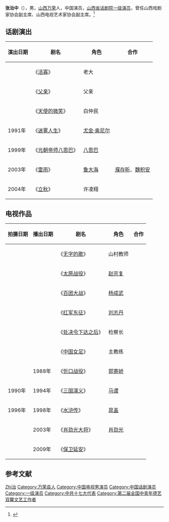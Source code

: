 {{otheruses|subject=男演员张治中|other=其他同名条目|张治中}}
'''张治中'''（{{bd|1958年|2月||catIdx=Zhang,张}}），男，[[山西省|山西]][[万荣县|万荣]]人，中国演员，[[山西省话剧院|山西省话剧院]][[一级演员|一级演员]]，曾任山西戏剧家协会副主席、山西电视艺术家协会副主席。<ref>{{cite web|url=http://news.xinhuanet.com/politics/2007-08/09/content_6501200.htm|title=十七大代表风采录 张治中：戏比天大德艺双馨 |publisher=新华网|date=2007年8月9日|accessdate=2010-02-09 |language=Zh-hans}}</ref>

== 话剧演出 ==
{| class="wikitable" 
|- 
! 演出日期 || 剧名 || 角色|| 合作
|-
|  || 《[[活寡|活寡]]》 || 老大 ||
|-
|  || 《[[父亲|父亲]]》 || 父亲 ||
|-
|  || 《[[天使的微笑|天使的微笑]]》 || 白仲民 ||
|-
| 1991年 || 《[[迷雾人生|迷雾人生]]》 || [[尤金·奥尼尔|尤金·奥尼尔]] ||
|-
| 1999年 || 《[[元朝帝师八思巴|元朝帝师八思巴]]》 || [[八思巴|八思巴]] ||
|-
| 2003年 || 《[[雷雨|雷雨]]》 || [[鲁大海|鲁大海]] || [[濮存昕|濮存昕]]、[[魏积安|魏积安]]
|-
| 2004年 || 《[[立秋_(话剧)|立秋]]》 || 许凌翔 ||
|}

== 电视作品 ==
{| class="wikitable" 
|- 
! 拍摄日期 || 播出日期 || 剧名 || 角色|| 合作
|-
|  ||  || 《[[无字的歌|无字的歌]]》 || 山村教师 ||
|-
|  ||  || 《[[太原战役|太原战役]]》 || [[赵宗复|赵宗复]] ||
|-
|  ||  || 《[[百团大战|百团大战]]》 || [[杨成武|杨成武]] ||
|-
|  ||  || 《[[红军东征|红军东征]]》 || [[刘志丹|刘志丹]] ||
|-
|  ||  || 《[[处决令下达之后|处决令下达之后]]》 || 检察长 ||
|-
|  ||  || 《[[中国女足|中国女足]]》 || 主教练 ||
|-
|  || 1988年 || 《[[忻口战役|忻口战役]]》 || [[郭寄峤|郭寄峤]] ||
|-
| 1990年 || 1994年 || 《[[三国演义_(电视剧)|三国演义]]》 || [[马谡|马谡]] ||
|-
| 1996年 || 1998年 || 《[[水浒传_(电视剧)|水浒传]]》 || [[晁盖|晁盖]] ||
|-
|  || 2003年 || 《[[肖劲光大将|肖劲光大将]]》 || [[肖劲光|肖劲光]] ||
|-
|  || 2009年 || 《[[保卫延安_(电视剧)|保卫延安]]》 ||  ||
|}

== 参考文献 ==
{{reflist}}

{{中国戏剧梅花奖}}
{{第二届全国中青年德艺双馨文艺工作者}}

{{Authority control}}
{{DEFAULTSORT:Zhang张}}
[[Category:张姓|Zhi治]]
[[Category:万荣县人|Category:万荣县人]]
[[Category:中国电视男演员|Category:中国电视男演员]]
[[Category:中国话剧演员|Category:中国话剧演员]]
[[Category:一级演员|Category:一级演员]]
[[Category:中共十七大代表|Category:中共十七大代表]]
[[Category:第二届全国中青年德艺双馨文艺工作者|Category:第二届全国中青年德艺双馨文艺工作者]]
